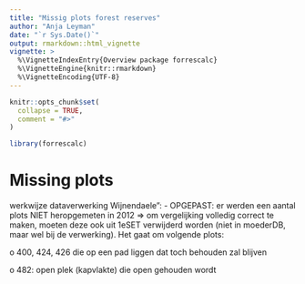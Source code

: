```yaml
---
title: "Missig plots forest reserves"
author: "Anja Leyman"
date: "`r Sys.Date()`"
output: rmarkdown::html_vignette
vignette: >
  %\VignetteIndexEntry{Overview package forrescalc}
  %\VignetteEngine{knitr::rmarkdown}
  %\VignetteEncoding{UTF-8}
---
```


```r
knitr::opts_chunk$set(
  collapse = TRUE,
  comment = "#>"
)
```

```r
library(forrescalc)
```

# Missing plots

werkwijze dataverwerking Wijnendaele": 
-        OPGEPAST: er werden een aantal plots NIET heropgemeten in 2012 => om vergelijking volledig correct te maken, moeten deze ook uit 1eSET verwijderd worden (niet in moederDB, maar wel bij de verwerking). Het gaat om volgende plots:

o   400, 424, 426 die op een pad liggen dat toch behouden zal blijven

o   482: open plek (kapvlakte) die open gehouden wordt


